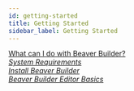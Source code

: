 ```yaml
---
id: getting-started
title: Getting Started
sidebar_label: Getting Started
---
```


<a className="jump-to" href="/beaver-builder/getting-started/what-can-i-do-with-beaver-builder" aria-label="What can I do with Beaver Builder?">
  <div className="jump-to--main">
    What can I do with Beaver Builder?
  </div>
  <div className="jump-to--icon">
    <i className="fas fa-chevron-right" />
  </div>
</a>

<a className="jump-to" href="/beaver-builder/getting-started/system-requirements" aria-label="System Requirements">
  <div className="jump-to--main">
    System Requirements
  </div>
  <div className="jump-to--icon">
    <i className="fas fa-chevron-right" />
  </div>
</a>

<a className="jump-to" href="/beaver-builder/getting-started/install-beaver-builder" aria-label="Install Beaver Builder">
  <div className="jump-to--main">
    Install Beaver Builder
  </div>
  <div className="jump-to--icon">
    <i className="fas fa-chevron-right" />
  </div>
</a>

<a className="jump-to" href="/beaver-builder/getting-started/bb-editor-basics" aria-label="Beaver Builder Editor Basics">
  <div className="jump-to--main">
    Beaver Builder Editor Basics
  </div>
  <div className="jump-to--icon">
    <i className="fas fa-chevron-right" />
  </div>
</a>
